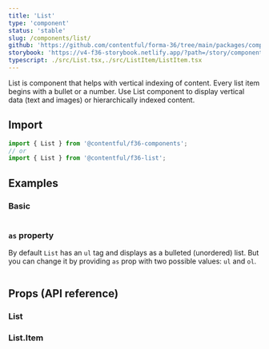 ```yaml
---
title: 'List'
type: 'component'
status: 'stable'
slug: /components/list/
github: 'https://github.com/contentful/forma-36/tree/main/packages/components/list'
storybook: 'https://v4-f36-storybook.netlify.app/?path=/story/components-list--default'
typescript: ./src/List.tsx,./src/ListItem/ListItem.tsx
---
```


List is component that helps with vertical indexing of content. Every list item begins with a bullet or a number.
Use List component to display vertical data (text and images) or hierarchically indexed content.

## Import

```js static=true
import { List } from '@contentful/f36-components';
// or
import { List } from '@contentful/f36-list';
```

## Examples

### Basic

```tsx file=examples/ListBasicExample.tsx

```

### `as` property

By default `List` has an `ul` tag and displays as a bulleted (unordered) list. But you can change it by providing `as` prop with two possible values: `ul` and `ol`.

```tsx file=examples/ListWithAsExample.tsx

```

## Props (API reference)

### List

<PropsTable of="List" />

### List.Item

<PropsTable of="ListItem" />
